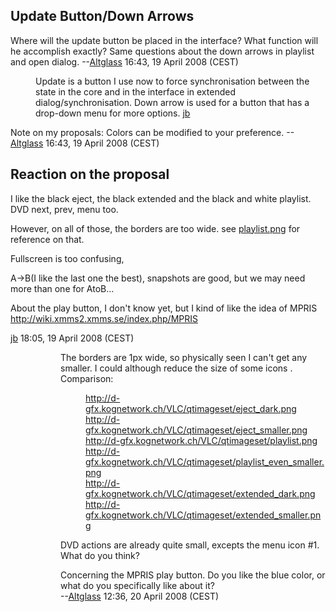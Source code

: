 == Update Button/Down Arrows ==

Where will the update button be placed in the interface? What function will he accomplish exactly?
Same questions about the down arrows in playlist and open dialog. --[[User:Altglass|Altglass]] 16:43, 19 April 2008 (CEST)

:Update is a button I use now to force synchronisation between the state in the core and in the interface in extended dialog/synchronisation. Down arrow is used for a button that has a drop-down menu for more options. [[User:J-b|jb]] 


Note on my proposals: Colors can be modified to your preference. --[[User:Altglass|Altglass]] 16:43, 19 April 2008 (CEST)

== Reaction on the proposal ==

I like the black eject, the black extended and the black and white playlist. DVD next, prev, menu too.

However, on all of those, the borders are too wide. see [http://git.videolan.org/?p=vlc.git;a=blob;f=modules/gui/qt4/pixmaps/playlist.png playlist.png] for reference on that.

Fullscreen is too confusing, 

A->B(I like the last one the best), snapshots are good, but we may need more than one for AtoB...

About the play button, I don't know yet, but I kind of like the idea of MPRIS http://wiki.xmms2.xmms.se/index.php/MPRIS

[[User:J-b|jb]] 18:05, 19 April 2008 (CEST)
::The borders are 1px wide, so physically seen I can't get any smaller. I could although reduce the size of some icons .
::Comparison:
:::http://d-gfx.kognetwork.ch/VLC/qtimageset/eject_dark.png http://d-gfx.kognetwork.ch/VLC/qtimageset/eject_smaller.png
:::http://d-gfx.kognetwork.ch/VLC/qtimageset/playlist.png http://d-gfx.kognetwork.ch/VLC/qtimageset/playlist_even_smaller.png
:::http://d-gfx.kognetwork.ch/VLC/qtimageset/extended_dark.png http://d-gfx.kognetwork.ch/VLC/qtimageset/extended_smaller.png

::DVD actions are already quite small, excepts the menu icon #1. What do you think?

::Concerning the MPRIS play button. Do you like the blue color, or what do you specifically like about it?
::--[[User:Altglass|Altglass]] 12:36, 20 April 2008 (CEST)